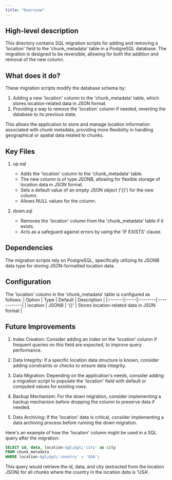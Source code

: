 ```yaml
---
title: "Overview"
---
```


## High-level description
This directory contains SQL migration scripts for adding and removing a 'location' field to the 'chunk_metadata' table in a PostgreSQL database. The migration is designed to be reversible, allowing for both the addition and removal of the new column.

## What does it do?
These migration scripts modify the database schema by:
1. Adding a new 'location' column to the 'chunk_metadata' table, which stores location-related data in JSON format.
2. Providing a way to remove the 'location' column if needed, reverting the database to its previous state.

This allows the application to store and manage location information associated with chunk metadata, providing more flexibility in handling geographical or spatial data related to chunks.

## Key Files
1. up.sql
   - Adds the 'location' column to the 'chunk_metadata' table.
   - The new column is of type JSONB, allowing for flexible storage of location data in JSON format.
   - Sets a default value of an empty JSON object ('{}') for the new column.
   - Allows NULL values for the column.

2. down.sql
   - Removes the 'location' column from the 'chunk_metadata' table if it exists.
   - Acts as a safeguard against errors by using the 'IF EXISTS' clause.

## Dependencies
The migration scripts rely on PostgreSQL, specifically utilizing its JSONB data type for storing JSON-formatted location data.

## Configuration
The 'location' column in the 'chunk_metadata' table is configured as follows:
| Option | Type | Default | Description |
|:-------|:-----|:--------|:------------|
| location | JSONB | '{}' | Stores location-related data in JSON format |

## Future Improvements
1. Index Creation: Consider adding an index on the 'location' column if frequent queries on this field are expected, to improve query performance.

2. Data Integrity: If a specific location data structure is known, consider adding constraints or checks to ensure data integrity.

3. Data Migration: Depending on the application's needs, consider adding a migration script to populate the 'location' field with default or computed values for existing rows.

4. Backup Mechanism: For the down migration, consider implementing a backup mechanism before dropping the column to preserve data if needed.

5. Data Archiving: If the 'location' data is critical, consider implementing a data archiving process before running the down migration.

Here's an example of how the 'location' column might be used in a SQL query after the migration:

```sql
SELECT id, data, location-&gt;&gt;'city' as city
FROM chunk_metadata
WHERE location-&gt;&gt;'country' = 'USA';
```

This query would retrieve the id, data, and city (extracted from the location JSON) for all chunks where the country in the location data is 'USA'.